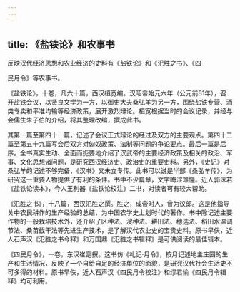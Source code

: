 ```yaml
---
---
---
```

title: 《盐铁论》和农事书
---



反映汉代经济思想和农业经济的史料有《盐铁论》和《汜胜之书》、《四

民月令》等农事书。

《盐铁论》，十卷，凡六十篇，西汉桓宽编。汉昭帝始元六年（公元前81年），召开盐铁会议，以贤良文学为一方，以御史大夫桑弘羊为另一方，围绕盐铁专营、酒类专卖和平准均输等经济政策，展开激烈辩论。桓宽根据当时的会议记录，并经与会儒生朱子伯的介绍，将其整理改编，撰成此书。

其第一篇至第四十一篇，记述了会议正式辩论的经过及双方的主要观点。第四十二篇至第五十九篇写会后双方对匈奴政策、法制等问题的争论要点。最后一篇是后序。全书真实生动、全面而扼要地介绍了汉武帝的主要经济政策及相关的政治、军事、文化思想诸问题，是研究西汉经济史、政治史的重要史料。另外，《史记》对桑弘羊的记述不够完备，《汉书》又未立专传。此书可以说是半部《桑弘羊传》，为研究这一重要人物提供了有利的条件。书中不少篇章，文字晦涩难懂。近人郭沫若《盐铁论读本》，今人王利器《盐铁论校注》二书，对读者可有较大帮助。

《氾胜之书》，十八篇，西汉氾胜之撰。胜之，成帝时人，曾为议郎。这是他指导关中农民耕作的生产经验的总结，为中国农学史上划时代的著作。书中除记述主要作物的一般栽培技术外，还介绍了区种法、溲种法、耕田法、穗选法、稻田水温调节法、桑苗截干法等先进生产技术，是了解汉代农业史的宝贵史料。原书早佚，近人石声汉《氾胜之书今释》和万国鼎《氾胜之书辑释》是可供阅读的最佳辑本。

《四民月令》，一卷，东汉崔寔撰。这书仿《礼记·月令》，按月记述地主庄园的生产和生活情况，反映了一个自给自足的经济单位的面貌，是研究汉代社会生活史不可多得的材料。原书早佚，近人石声汉《四民月令校注》和缪君愉《四民月令辑释》均可利用。